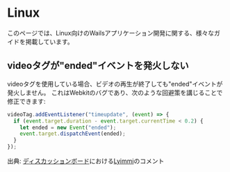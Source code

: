 # Linux

このページでは、Linux向けのWailsアプリケーション開発に関する、様々なガイドを掲載しています。

## videoタグが"ended"イベントを発火しない

videoタグを使用している場合、ビデオの再生が終了しても"ended"イベントが発火しません。 これはWebkitのバグであり、次のような回避策を講じることで修正できます:

```js
videoTag.addEventListener("timeupdate", (event) => {
  if (event.target.duration - event.target.currentTime < 0.2) {
    let ended = new Event("ended");
    event.target.dispatchEvent(ended);
  }
});
```

出典: [ディスカッションボード](https://github.com/milselarch/wails/issues/1729#issuecomment-1212291275)における[Lyimmi](https://github.com/Lyimmi)のコメント
